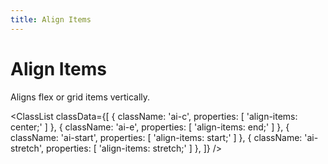 ```yaml
---
title: Align Items
---
```



# Align Items

Aligns flex or grid items vertically.

<ClassList
  classData={[
    {
      className: 'ai-c',
      properties: [
        'align-items: center;'
      ]
    },
    {
      className: 'ai-e',
      properties: [
        'align-items: end;'
      ]
    },
    {
      className: 'ai-start',
      properties: [
        'align-items: start;'
      ]
    },
    {
      className: 'ai-stretch',
      properties: [
        'align-items: stretch;'
      ]
    },
  ]}
/>
